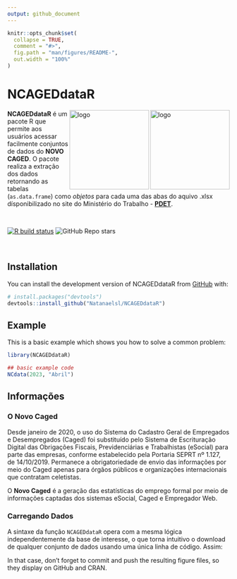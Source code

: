 ```yaml
---
output: github_document
---
```


<!-- README.md is generated from README.Rmd. Please edit that file -->

```r
knitr::opts_chunk$set(
  collapse = TRUE,
  comment = "#>",
  fig.path = "man/figures/README-",
  out.width = "100%"
)
```

# NCAGEDdataR

<!-- badges: start -->
<!-- badges: end -->

<img align="right" src="man/figures/NCAGEDdataR_logo1.png" alt="logo" width="180"><img align="right" src="man/figures/NCAGEDdataR_logo2.png" alt="logo" width="180">

**NCAGEDdataR** é um pacote R que permite aos usuários acessar facilmente conjuntos de dados do **NOVO CAGED**. O pacote realiza a extração dos dados retornando as tabelas (`as.data.frame`) como *objetos* para cada uma das abas do aquivo .xlsx dísponibilizado no site do Ministério do Trabalho -  **[PDET](http://pdet.mte.gov.br/novo-caged)**.

<br />

<!-- badges: start -->

<!-- [![CRAN/METACRAN Version](https://www.r-pkg.org/badges/version/geouy)](https://CRAN.R-project.org/package=geouy) -->
<!-- [![CRAN/METACRAN Total downloads](https://cranlogs.r-pkg.org/badges/grand-total/geouy?color=blue)](https://CRAN.R-project.org/package=geouy)  -->
<!-- [![CRAN/METACRAN downloads per month](https://cranlogs.r-pkg.org/badges/geouy?color=orange)](https://CRAN.R-project.org/package=geouy) -->
<!-- <br /> -->
<!-- [![Project Status: Active – The project has reached a stable, usable state and is being actively developed.](https://www.repostatus.org/badges/latest/active.svg)](https://www.repostatus.org/#active) -->
<!-- [![AppVeyor build status](https://ci.appveyor.com/api/projects/status/github/RichDeto/geouy?branch=master&svg=true)](https://ci.appveyor.com/project/RichDeto/geouy) -->
[![R build status](https://github.com/RichDeto/geouy/workflows/R-CMD-check/badge.svg)](https://github.com/Natanaelsl/NCAGEDdataR/actions)
![GitHub Repo stars](https://img.shields.io/github/stars/Natanaelsl/pagedreport?color=orange)

<!-- badges: end -->

<br />

<!-- --- -->

## Installation

You can install the development version of NCAGEDdataR from [GitHub](https://github.com/) with:

``` r
# install.packages("devtools")
devtools::install_github("Natanaelsl/NCAGEDdataR")
```

<!-- --- -->

## Example

This is a basic example which shows you how to solve a common problem:

```r
library(NCAGEDdataR)

## basic example code
NCdata(2023, "Abril")

```


<!-- --- -->

## Informações

### O Novo Caged

Desde janeiro de 2020, o uso do Sistema do Cadastro Geral de Empregados e Desempregados (Caged) foi substituído pelo Sistema de Escrituração Digital das Obrigações Fiscais, Previdenciárias e Trabalhistas (eSocial) para parte das empresas, conforme estabelecido pela Portaria SEPRT nº 1.127, de 14/10/2019. Permanece a obrigatoriedade de envio das informações por meio do Caged apenas para órgãos públicos e organizações internacionais que contratam celetistas.

O **Novo Caged** é a geração das estatísticas do emprego formal por meio de informações captadas dos sistemas eSocial, Caged e Empregador Web. 


### Carregando Dados

A sintaxe da função `NCAGEDdataR` opera com a mesma lógica independentemente da base de interesse, o que torna intuitivo o download de qualquer conjunto de dados usando uma única linha de código. Assim:


In that case, don't forget to commit and push the resulting figure files, so they display on GitHub and CRAN.
